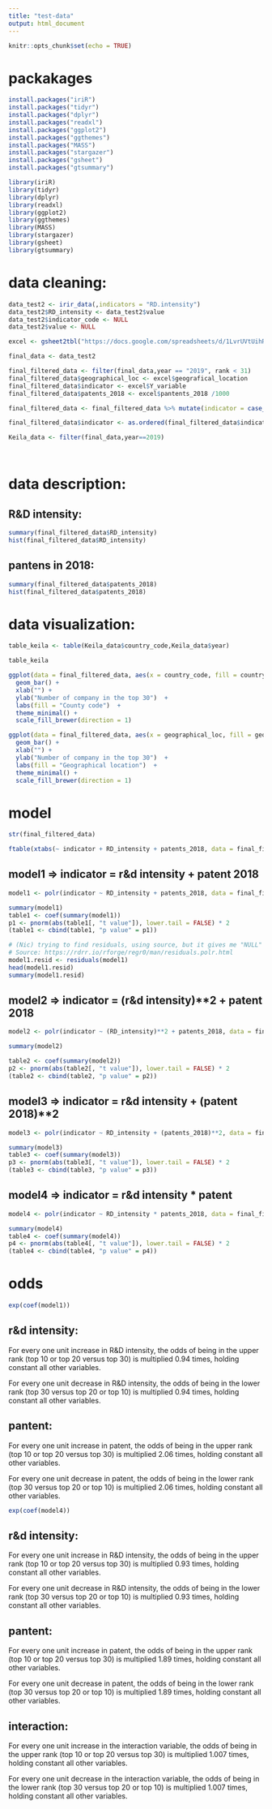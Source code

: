```yaml
---
title: "test-data"
output: html_document
---
```


```r
knitr::opts_chunk$set(echo = TRUE)
```

# packakages
```r
install.packages("iriR")
install.packages("tidyr")
install.packages("dplyr")
install.packages("readxl")
install.packages("ggplot2")
install.packages("ggthemes")
install.packages("MASS")
install.packages("stargazer")
install.packages("gsheet")
install.packages("gtsummary")
```

```r
library(iriR)
library(tidyr)
library(dplyr)
library(readxl)
library(ggplot2)
library(ggthemes)
library(MASS)
library(stargazer)
library(gsheet)
library(gtsummary)
```

# data cleaning:

```r

data_test2 <- irir_data(,indicators = "RD.intensity")
data_test2$RD_intensity <- data_test2$value
data_test2$indicator_code <- NULL
data_test2$value <- NULL

excel <- gsheet2tbl("https://docs.google.com/spreadsheets/d/1LvrUVtUihRWMHgDqLAJHVm7_VeAqWBEZ7d1I3nAwD8U/edit?usp=sharing")

```


```r
final_data <- data_test2

final_filtered_data <- filter(final_data,year == "2019", rank < 31)
final_filtered_data$geographical_loc <- excel$geografical_location
final_filtered_data$indicator <- excel$Y_variable
final_filtered_data$patents_2018 <- excel$pantents_2018 /1000

final_filtered_data <- final_filtered_data %>% mutate(indicator = case_when(indicator == "top 10" ~ 2, indicator == "top 20" ~ 1, TRUE ~ 0))

final_filtered_data$indicator <- as.ordered(final_filtered_data$indicator)

Keila_data <- filter(final_data,year==2019)




```

# data description:

## R&D intensity:
```r
summary(final_filtered_data$RD_intensity)
hist(final_filtered_data$RD_intensity)
```
## pantens in 2018:
```r
summary(final_filtered_data$patents_2018)
hist(final_filtered_data$patents_2018)
```



# data visualization: 


```r
table_keila <- table(Keila_data$country_code,Keila_data$year)

table_keila
```


```r
ggplot(data = final_filtered_data, aes(x = country_code, fill = country_code)) + 
  geom_bar() +
  xlab("") +
  ylab("Number of company in the top 30")  +
  labs(fill = "County code")  +  
  theme_minimal() + 
  scale_fill_brewer(direction = 1)
```

```r
ggplot(data = final_filtered_data, aes(x = geographical_loc, fill = geographical_loc)) + 
  geom_bar() +
  xlab("") +
  ylab("Number of company in the top 30")  +
  labs(fill = "Geographical location")  +  
  theme_minimal() + 
  scale_fill_brewer(direction = 1)
```



# model 
```r
str(final_filtered_data)
```


```r
ftable(xtabs(~ indicator + RD_intensity + patents_2018, data = final_filtered_data))
```


## model1 => indicator = r&d intensity + patent 2018
```r
model1 <- polr(indicator ~ RD_intensity + patents_2018, data = final_filtered_data, Hess=TRUE)

summary(model1)
table1 <- coef(summary(model1))
p1 <- pnorm(abs(table1[, "t value"]), lower.tail = FALSE) * 2
(table1 <- cbind(table1, "p value" = p1))
```
 
```r
# (Nic) trying to find residuals, using source, but it gives me "NULL"
# Source: https://rdrr.io/rforge/regr0/man/residuals.polr.html
model1.resid <- residuals(model1)
head(model1.resid)
summary(model1.resid)
```
 
## model2 => indicator = (r&d intensity)**2 + patent 2018
```r
model2 <- polr(indicator ~ (RD_intensity)**2 + patents_2018, data = final_filtered_data, Hess=TRUE)

summary(model2)

table2 <- coef(summary(model2))
p2 <- pnorm(abs(table2[, "t value"]), lower.tail = FALSE) * 2
(table2 <- cbind(table2, "p value" = p2))
```


## model3 => indicator = r&d intensity + (patent 2018)**2
```r
model3 <- polr(indicator ~ RD_intensity + (patents_2018)**2, data = final_filtered_data, Hess=TRUE)

summary(model3)
table3 <- coef(summary(model3))
p3 <- pnorm(abs(table3[, "t value"]), lower.tail = FALSE) * 2
(table3 <- cbind(table3, "p value" = p3))
```
## model4 => indicator = r&d intensity * patent
```r
model4 <- polr(indicator ~ RD_intensity * patents_2018, data = final_filtered_data, Hess=TRUE)

summary(model4)
table4 <- coef(summary(model4))
p4 <- pnorm(abs(table4[, "t value"]), lower.tail = FALSE) * 2
(table4 <- cbind(table4, "p value" = p4))
```



# odds
```r
exp(coef(model1))
```
## r&d intensity:
For every one unit increase in R&D intensity, the odds of being in the upper rank  (top 10 or top 20  versus top 30) is multiplied 0.94 times, holding constant all other variables.

For every one unit decrease in R&D intensity, the odds of being in the lower rank (top 30 versus top 20 or top 10) is multiplied 0.94 times, holding constant all other variables.

## pantent:
For every one unit increase in patent, the odds of being in the upper rank (top 10 or top 20 versus top 30) is multiplied 2.06 times, holding constant all other variables.

For every one unit decrease in patent, the odds of being in the lower rank (top 30 versus top 20 or top 10) is multiplied 2.06 times, holding constant all other variables.

```r
exp(coef(model4))
```
## r&d intensity:
For every one unit increase in R&D intensity, the odds of being in the upper rank  (top 10 or top 20  versus top 30) is multiplied 0.93 times, holding constant all other variables.

For every one unit decrease in R&D intensity, the odds of being in the lower rank (top 30 versus top 20 or top 10) is multiplied 0.93 times, holding constant all other variables.

## pantent:
For every one unit increase in patent, the odds of being in the upper rank (top 10 or top 20 versus top 30) is multiplied 1.89 times, holding constant all other variables.

For every one unit decrease in patent, the odds of being in the lower rank (top 30 versus top 20 or top 10) is multiplied 1.89 times, holding constant all other variables.

## interaction:
For every one unit increase in the interaction variable, the odds of being in the upper rank (top 10 or top 20 versus top 30) is multiplied 1.007 times, holding constant all other variables.

For every one unit decrease in the interaction variable, the odds of being in the lower rank (top 30 versus top 20 or top 10) is multiplied 1.007 times, holding constant all other variables.


